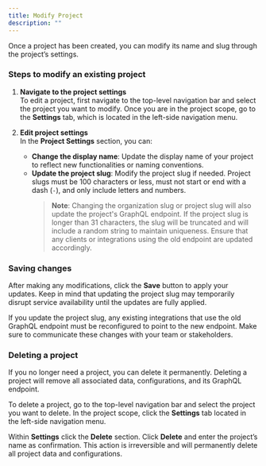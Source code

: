 ```yaml
---
title: Modify Project
description: ""
---
```


Once a project has been created, you can modify its name and slug through the project’s settings.

### Steps to modify an existing project

1. **Navigate to the project settings**  
   To edit a project, first navigate to the top-level navigation bar and select the project you want to modify. Once you are in the project scope, go to the **Settings** tab, which is located in the left-side navigation menu.

2. **Edit project settings**  
   In the **Project Settings** section, you can:

   - **Change the display name**: Update the display name of your project to reflect new functionalities or naming conventions.
   - **Update the project slug**: Modify the project slug if needed. Project slugs must be 100 characters or less, must not start or end with a dash (`-`), and only include letters and numbers.
     > **Note**: Changing the organization slug or project slug will also update the project's GraphQL endpoint. If the project slug is longer than 31 characters, the slug will be truncated and will include a random string to maintain uniqueness. Ensure that any clients or integrations using the old endpoint are updated accordingly.

### Saving changes

After making any modifications, click the **Save** button to apply your updates. Keep in mind that updating the project slug may temporarily disrupt service availability until the updates are fully applied.

<Warning>

If you update the project slug, any existing integrations that use the old GraphQL
endpoint must be reconfigured to point to the new endpoint. Make sure to communicate
these changes with your team or stakeholders.

</Warning>

### Deleting a project

If you no longer need a project, you can delete it permanently. Deleting a project will remove all associated data, configurations, and its GraphQL endpoint.

To delete a project, go to the top-level navigation bar and select the project you want to delete. In the project scope, click the **Settings** tab located in the left-side navigation menu.

Within **Settings** click the **Delete** section. Click **Delete** and enter the project’s name as confirmation. This action is irreversible and will permanently delete all project data and configurations.
